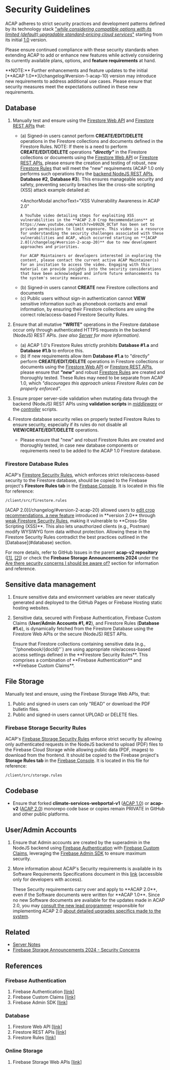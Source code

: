 
# Security Guidelines

ACAP adheres to strict security practices and development patterns defined by its technology stack <u>"_while considering compatible options with its limited (default) upgradable standard-pricing cloud services_"</u> starting from its initial [1.0](/changelog/#version-1-acap-10) version.

Please ensure continued compliance with these security standards when extending ACAP to add or enhance new features while actively considering its currently available plans, options, and **feature requirements** at hand.

<Callout type="error" emoji="☠️">
**NOTE:** Further enhancements and feature updates to the initial [**ACAP 1.0**](/changelog/#version-1-acap-10) version may introduce new requirements to address additional use cases. Please ensure that security measures meet the expectations outlined in these new requirements.
</Callout>

## Database

1. Manually test and ensure using the [Firestore Web API](https://firebase.google.com/docs/firestore/quickstart) and [Firestore REST APIs](https://firebase.google.com/docs/firestore/use-rest-api) that:
   - (a) Signed-in users cannot perform **CREATE/EDIT/DELETE** operations in the Firestore collections and documents defined in the Firestore Rules.
      <Callout type="warning">
      NOTE: If there is a need to perform **CREATE/EDIT/DELETE** operations _**"directly"**_ in the Firestore collections or documents using the [Firestore Web API](https://firebase.google.com/docs/firestore/quickstart) or [Firestore REST APIs](https://firebase.google.com/docs/firestore/use-rest-api), please ensure the creation and testing of robust, new [Firestore Rules](https://firebase.google.com/docs/firestore/security/get-started) that will meet the "new" requirements (ACAP <span className="text-xl font-bold text-red-600">1.0</span> only performs such operations thru the [backend NodeJS REST APIs](/directories/server), **Database #2**, **Database #3**). This ensures manageable security and safety, preventing security breaches like the cross-site scripting (XSS) attack example detailed at:<br /><br />
      <AnchorModal
        anchorText="XSS Vulnerability Awareness in ACAP 2.0"
      >
         A YouTube video detailing steps for exploiting XSS vulnerabilities in the **ACAP 2.0 Crop Recommendations** at https://www.youtube.com/watch?v=b9UZ6_OCTaY has been set to private permissions to limit exposure. This video is a resource for understanding the security challenges associated with these vulnerabilities and ACAP, which occurred starting on **[ACAP 2.0](/changelog/#version-2-acap-20)** due to new development approaches and priorities.

         For ACAP Maintainers or developers interested in exploring the content, please contact the current active ACAP Maintainer(s) for an invitation to access the video. Engaging with this material can provide insights into the security considerations that have been acknowledged and inform future enhancements to the system's security measures.
      </AnchorModal>
      </Callout>
   - (b) Signed-in users cannot **CREATE** new Firestore collections and documents
   - (c) Public users without sign-in authentication cannot **VIEW** sensitive information such as phonebook contacts and email information, by ensuring their Firestore collections are using the correct role/access-based Firestore Security Rules.

2. Ensure that all mutative **"WRITE"** operations in the Firestore database occur only through authenticated HTTPS requests in the backend (NodeJS) REST APIs. _(see also [Server](/directories/server) for more information)._
   - (a) ACAP 1.0's Firestore Rules strictly prohibits **Database #1.a** and **Database #1.b** to enforce this.
   - (b) If new requirements allow item **Database #1.a** to "directly" perform **CREATE/EDIT/DELETE** operations in Firestore collections or documents using the [Firestore Web API](https://firebase.google.com/docs/firestore/quickstart) or [Firestore REST APIs](https://firebase.google.com/docs/firestore/use-rest-api), please ensure that _**"new"**_ and robust [Firestore Rules](https://firebase.google.com/docs/firestore/security/get-started) are created and thoroughly tested. These Rules may need to be separate from ACAP <span className="text-xl font-bold text-red-600">1.0</span>, which _"discourages this approach unless Firestore Rules can be properly enforced"_.

3. Ensure proper server-side validation when mutating data through the backend (NodeJS) REST APIs using **validation scripts** in [_middleware_](/directories/server/#middleware) or the [_controller_](/directories/server/#controllers) scripts.

4. Firestore database security relies on properly tested Firestore Rules to ensure security, especially if its rules do not disable all **VIEW/CREATE/EDIT/DELETE** operations.
   - Please ensure that "new" and robust Firestore Rules are created and thoroughly tested, in case new database components or requirements need to be added to the ACAP 1.0 Firestore database.

### Firestore Database Rules

ACAP's [Firestore Security Rules](https://firebase.google.com/docs/firestore/security/get-started), which enforces strict role/access-based security to the Firestore database, should be copied to the Firebase project's <b>Firestore Rules tab</b> in the [Firebase Console](https://console.firebase.google.com/u/0/?pli=1). It is located in this file for reference:

```text copy
/client/src/firestore.rules
```

<Callout type="warning">
[ACAP 2.0](/changelog/#version-2-acap-20) allowed users to <u>edit crop recommendations, a new feature</u> introduced in **version 2.0** through <u>weak Firestore Security Rules</u>, making it vulnerable to **Cross-Site Scripting (XSS)**. This also lets unauthorized clients (e.g., Postman) modify WYSIWYG form data without protection. Allowing these in the Firestore Security Rules contradict the best practices outlined in the [Database](#database) section.

For more details, refer to GitHub Issues in the parent **acap-v2 repository** ([[1]](https://github.com/amia-cis/acap-v2/issues/34), [[2]](https://github.com/amia-cis/acap-v2/issues/57)) or check the **Firebase Storage Announcements 2024** under the [Are there security concerns I should be aware of?](/announcements/firebase-storage-2024#security-considerations) section for information and reference.
</Callout>

## Sensitive data management

1.  Ensure sensitive data and environment variables are never statically generated and deployed to the GitHub Pages or Firebase Hosting static hosting websites.

2. Sensitive data, secured with Firebase Authentication, Firebase Custom Claims (**User/Admin Accounts #1, #2**), and Firestore Rules (**Database #1.c**), is dynamically fetched from the Firestore Database using the Firestore Web APIs or the secure (NodeJS) REST APIs.

   <Callout>
   Ensure that Firestore collections containing sensitive data (e.g., `"/phonebook/{docId}"`) are using appropriate role/access-based access settings defined in the **Firestore Security Rules**. This comprises a combination of **Firebase Authentication** and **Firebase Custom Claims**.
   </Callout>

## File Storage

Manually test and ensure, using the Firebase Storage Web APIs, that:

1. Public and signed-in users can only "READ" or download the PDF bulletin files.
2. Public and signed-in users cannot UPLOAD or DELETE files.

### Firebase Storage Security Rules

ACAP's [Firebase Storage Security Rules](https://firebase.google.com/docs/storage/security/) enforce strict security by allowing only authenticated requests in the NodeJS backend to upload (PDF) files to the Firebase Cloud Storage while allowing public data (PDF, images) to download from the frontend. It should be copied to the Firebase project's <b>Storage Rules tab</b> in the [Firebase Console](https://console.firebase.google.com/u/0/?pli=1). It is located in this file for reference:

```text copy
/client/src/storage.rules
```

## Codebase

- Ensure that forked **climate-services-webportal-v1** ([ACAP 1.0](/changelog/#version-1-acap-10)) or **acap-v2** ([ACAP 2.0](/changelog/#version-2-acap-20)) monorepo code base or copies remain PRIVATE in GitHub and other public platforms.

## User/Admin Accounts

1. Ensure that Admin accounts are created by the superadmin in the NodeJS backend using [Firebase Authentication](https://firebase.google.com/docs/auth/) with [Firebase Custom Claims](https://firebase.google.com/docs/auth/admin/custom-claims), leveraging the [Firebase Admin SDK](https://firebase.google.com/docs/admin/setup) to ensure maximum security.

2. More information about ACAP's Security requirements is available in its Software Requirements Specifications document in this [link](https://github.com/amia-cis/acap-v2/blob/dev/docs/acap_1.0_software_requirements_specification_v4.0.pdf) (accessible only for developers with access).

   <Callout type="info">
   These Security requirements carry over and apply to **ACAP 2.0**, even if the Software documents were written for **ACAP 1.0**. Since no new Software documents are available for the updates made in ACAP 2.0, you may <u>consult the new lead programmer</u> responsible for implementing ACAP 2.0 <u>about detailed upgrades specifics made to the system</u>.
   </Callout>

## Related

- [Server Notes](/directories/server)
- [Firebase Storage Announcements 2024 - Security Concerns](/announcements/firebase-storage-2024#security-considerations)

## References

### Firebase Authentication

1. Firebase Authentication [[link]](https://firebase.google.com/docs/auth/)
2. Firebase Custom Claims [[link]](https://firebase.google.com/docs/auth/admin/custom-claims)
3. Firebase Admin SDK [[link]](https://firebase.google.com/docs/admin/setup)

### Database

1. Firestore Web API [[link]](https://firebase.google.com/docs/firestore/quickstart)
2. Firestore REST APIs [[link]](https://firebase.google.com/docs/firestore/use-rest-api)
3. Firestore Rules [[link]](https://firebase.google.com/docs/firestore/security/get-started)

### Online Storage

1. Firebase Storage Web APIs [[link]](https://firebase.google.com/docs/storage/web/upload-files)

